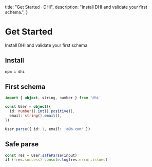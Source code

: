   title: "Get Started · DHI",
  description: "Install DHI and validate your first schema.",
}

# Get Started

Install DHI and validate your first schema.

## Install

```bash
npm i dhi
```

## First schema

```ts
import { object, string, number } from 'dhi'

const User = object({
  id: number().int().positive(),
  email: string().email(),
})

User.parse({ id: 1, email: 'a@b.com' })
```

## Safe parse

```ts
const res = User.safeParse(input)
if (!res.success) console.log(res.error.issues)
```

